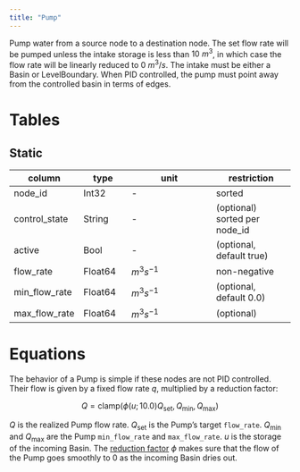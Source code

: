 ```yaml
---
title: "Pump"
---
```


Pump water from a source node to a destination node.
The set flow rate will be pumped unless the intake storage is less than $10~m^3$,
in which case the flow rate will be linearly reduced to $0~m^3/s$.
The intake must be either a Basin or LevelBoundary.
When PID controlled, the pump must point away from the controlled basin in terms of edges.

# Tables

## Static

column                | type    | unit         | restriction
---------             | ------- | ------------ | -----------
node_id               | Int32   | -            | sorted
control_state         | String  | -            | (optional) sorted per node_id
active                | Bool    | -            | (optional, default true)
flow_rate             | Float64 | $m^3 s^{-1}$ | non-negative
min_flow_rate         | Float64 | $m^3 s^{-1}$ | (optional, default 0.0)
max_flow_rate         | Float64 | $m^3 s^{-1}$ | (optional)

# Equations

The behavior of a Pump is simple if these nodes are not PID controlled.
Their flow is given by a fixed flow rate $q$, multiplied by a reduction factor:

$$
Q = \mathrm{clamp}(\phi(u; 10.0) Q_\text{set}, Q_{\min}, Q_{\max})
$$

$Q$ is the realized Pump flow rate.
$Q_\text{set}$ is the Pump's target `flow_rate`.
$Q_{\min}$ and $Q_{\max}$ are the Pump `min_flow_rate` and `max_flow_rate`.
$u$ is the storage of the incoming Basin.
The [reduction factor](/concept/equations.qmd#sec-reduction_factor) $\phi$ makes sure that the flow of the Pump goes smoothly to $0$ as the incoming Basin dries out.
